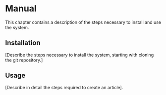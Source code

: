 # Manual

This chapter contains a description of the steps necessary to install and use the system. 

## Installation 

[Describe the steps necessary to install the system, starting with cloning the git repository.]

## Usage 

[Describe in detail the steps required to create an article].